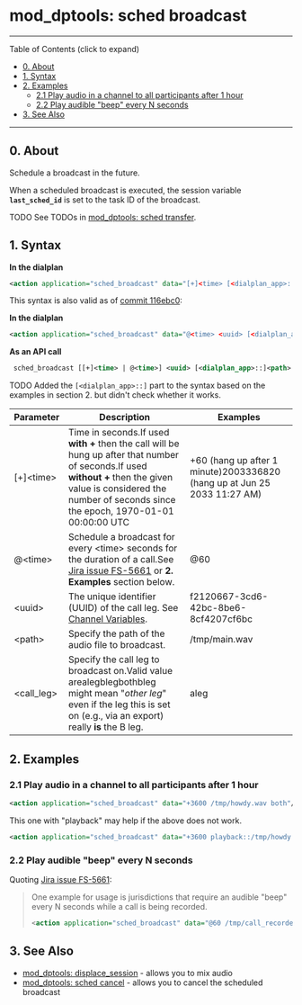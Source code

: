 
# mod_dptools: sched broadcast 

 

---

Table of Contents (click to expand)

* [0\. About](#-freeswitch--mod_dptools-sched-broadcast-)
* [1\. Syntax](#-freeswitch--mod_dptools-sched-broadcast-)
* [2\. Examples](#2-examples)  
   * [2.1 Play audio in a channel to all participants after 1 hour](#21-play-audio-in-a-channel-to-all-participants-after-1-hour)  
   * [2.2 Play audible "beep" every N seconds](#22-play-audible-beep-every-n-seconds)
* [3\. See Also](#-freeswitch--mod_dptools-sched-broadcast-)

---

## 0\. About

Schedule a broadcast in the future.

When a scheduled broadcast is executed, the session variable **`last_sched_id`** is set to the task ID of the broadcast.

TODO See TODOs in [mod\_dptools: sched transfer](./6587055.mdx#0-about).

## 1\. Syntax

**In the dialplan**

```xml
<action application="sched_broadcast" data="[+]<time> [<dialplan_app>::]<path> <call_leg>" />
```

This syntax is also valid as of [commit 116ebc0](https://github.com/signalwire/freeswitch/commit/116ebc0):

**In the dialplan**

```xml
<action application="sched_broadcast" data="@<time> <uuid> [<dialplan_app>::]<path> <call_leg> " />
```

**As an API call**

```xml
 sched_broadcast [[+]<time> | @<time>] <uuid> [<dialplan_app>::]<path> <call_leg>
```

TODO Added the `[<dialplan_app>::]` part to the syntax based on the examples in section 2\. but didn't check whether it works.

| Parameter   | Description                                                                                                                                                                                                           | Examples                                                                 |
| ----------- | --------------------------------------------------------------------------------------------------------------------------------------------------------------------------------------------------------------------- | ------------------------------------------------------------------------ |
| \[+\]\<time> | Time in seconds.If used **with +** then the call will be hung up after that number of seconds.If used **without +** then the given value is considered the number of seconds since the epoch, 1970-01-01 00:00:00 UTC | +60 (hang up after 1 minute)2003336820 (hang up at Jun 25 2033 11:27 AM) |
| @\<time>     | Schedule a broadcast for every \<time> seconds for the duration of a call.See [Jira issue FS-5661](https://freeswitch.org/jira/browse/FS-5661) or **2\. Examples** section below.                                      | @60                                                                      |
| \<uuid>      | The unique identifier (UUID) of the call leg. See [Channel Variables](../../Dialplan/Channel-Variables_16352493.mdx#about).                                                                                                             | f2120667-3cd6-42bc-8be6-8cf4207cf6bc                                     |
| \<path>      | Specify the path of the audio file to broadcast.                                                                                                                                                                      | /tmp/main.wav                                                            |
| \<call\_leg> | Specify the call leg to broadcast on.Valid value arealegblegbothbleg might mean "_other leg_" even if the leg this is set on (e.g., via an export) really **is** the B leg.                                           | aleg                                                                     |

## 2\. Examples

### 2.1 Play audio in a channel to all participants after 1 hour

```xml
<action application="sched_broadcast" data="+3600 /tmp/howdy.wav both"/> 
```

This one with "playback" may help if the above does not work.

```xml
<action application="sched_broadcast" data="+3600 playback::/tmp/howdy.wav both"/> 
```

### 2.2 Play audible "beep" every N seconds

Quoting [Jira issue FS-5661](https://freeswitch.org/jira/browse/FS-5661):

> One example for usage is jurisdictions that require an audible "beep" every N seconds while a call is being recorded.
> 
> ```xml
> <action application="sched_broadcast" data="@60 /tmp/call_recorded.wav both"/>
> ```

## 3\. See Also

* [mod\_dptools: displace\_session](./6586781.mdx#about) \- allows you to mix audio
* [mod\_dptools: sched cancel](./6587049.mdx#0-about) \- allows you to cancel the scheduled broadcast


